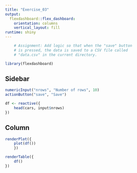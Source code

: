 ```yaml
---
title: "Exercise_03"
output: 
  flexdashboard::flex_dashboard:
    orientation: columns
    vertical_layout: fill
runtime: shiny    
---
```




```r
    
    # Assignment: Add logic so that when the "save" button
    # is pressed, the data is saved to a CSV file called
    # "data.csv" in the current directory.

library(flexdashboard)
```


Sidebar {.sidebar}
--------------------------------------------------------------

```r
numericInput("nrows", "Number of rows", 10)
actionButton("save", "Save")
```

```r
df <- reactive({
    head(cars, input$nrows)
})
```


Column
-----------------------------------------------------------

```r
renderPlot({
    plot(df())
    })

renderTable({
    df()
})
```

